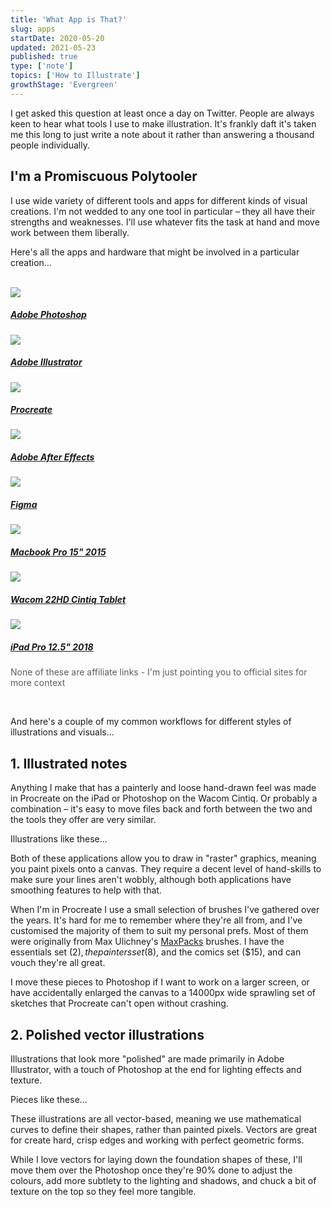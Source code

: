 ```yaml
---
title: 'What App is That?'
slug: apps
startDate: 2020-05-20
updated: 2021-05-23
published: true
type: ['note']
topics: ['How to Illustrate']
growthStage: 'Evergreen'
---
```


<AppQuestion />

I get asked this question at least once a day on Twitter. People are always keen to hear what tools I use to make illustration. It's frankly daft it's taken me this long to just write a note about it rather than answering a thousand people individually.


## I'm a Promiscuous Polytooler

I use wide variety of different tools and apps for different kinds of visual creations. I'm not wedded to any one tool in particular – they all have their strengths and weaknesses.
I'll use whatever fits the task at hand and move work between them liberally.  

Here's all the apps and hardware that might be involved in a particular creation...

<br />

<Tools>

<a href="https://www.adobe.com/products/photoshop.html" noTip>

<img  src="https://res.cloudinary.com/dg3gyk0gu/image/upload/v1590318986/maggieappleton.com/notes/tools/photoshop.png" />
<h5>Adobe Photoshop</h5>

</a>

<a href="https://www.adobe.com/products/illustrator.html" noTip>

<img src="https://res.cloudinary.com/dg3gyk0gu/image/upload/v1590318986/maggieappleton.com/notes/tools/illustrator.png" />
<h5>Adobe Illustrator</h5>

</a>

<a href="https://procreate.art/" noTip>

<img src="https://res.cloudinary.com/dg3gyk0gu/image/upload/v1590318987/maggieappleton.com/notes/tools/procreate.png" />
<h5>Procreate</h5>

</a>

<a href="https://www.adobe.com/products/aftereffects.html" noTip>

<img src="https://res.cloudinary.com/dg3gyk0gu/image/upload/v1590318986/maggieappleton.com/notes/tools/ae.png" />
<h5>Adobe After Effects</h5>

</a>

<a href="https://www.figma.com/" noTip>

<img src="https://res.cloudinary.com/dg3gyk0gu/image/upload/v1590318987/maggieappleton.com/notes/tools/figma.png" />
<h5>Figma</h5>

</a>

</Tools>

<Hardware>

<a href="https://www.apple.com/macbook-pro/" noTip>

<img src="https://res.cloudinary.com/dg3gyk0gu/image/upload/c_scale,w_420/v1590318986/maggieappleton.com/notes/tools/macbook.png" />
<h5>Macbook Pro 15" 2015</h5>

</a>

<a href="https://www.wacom.com/en-us/products/pen-displays/cintiq-22-hd" noTip>

<img src="https://res.cloudinary.com/dg3gyk0gu/image/upload/c_scale,w_440/v1590318987/maggieappleton.com/notes/tools/wacom.png" />
<h5>Wacom 22HD Cintiq Tablet</h5>

</a>

<a href="https://www.apple.com/ipad-pro/" noTip>

<img src="https://res.cloudinary.com/dg3gyk0gu/image/upload/c_scale,w_400/v1590318987/maggieappleton.com/notes/tools/ipad.png" />
<h5>iPad Pro 12.5" 2018</h5>

</a>

</Hardware>


<Subtext style='opacity: 70%; text-align: center;'>None of these are affiliate links - I'm just pointing you to official sites for more context</Subtext>

<br />

And here's a couple of my common workflows for different styles of illustrations and visuals...

## 1. Illustrated notes

Anything I make that has a painterly and loose hand-drawn feel was made in Procreate on the iPad or Photoshop on the Wacom Cintiq. Or probably a combination – it's easy to move files back and forth between the two and the tools they offer are very similar. 

Illustrations like these...


<TwoCol divwidth="550px">

<BasicImage src="https://res.cloudinary.com/dxj9qr5gj/image/upload/v1621767637/maggieappleton.com/notes/tools/Photo_by_Maggie_Appleton_on_June_30_2019._htaur3.jpg" />

<BasicImage src="https://res.cloudinary.com/dxj9qr5gj/image/upload/v1621767975/maggieappleton.com/notes/tools/Unfathomable_Meat_wp_wge87m.png" />

</TwoCol>

<FullWidthImage width="1100px" src="https://res.cloudinary.com/dxj9qr5gj/image/upload/v1621767505/maggieappleton.com/notes/tools/GitMistakes--large_shrink_qm96ik.png" />


Both of these applications allow you to draw in "raster" graphics, meaning you paint pixels onto a canvas. They require a decent level of hand-skills to make sure your lines aren't wobbly, although both applications have smoothing features to help with that.

When I'm in Procreate I use a small selection of brushes I've gathered over the years. It's hard for me to remember where they're all from, and I've customised the majority of them to suit my personal prefs. Most of them were originally from Max Ulichney's [MaxPacks](https://maxpacks.com/) brushes. I have the essentials set ($2), the painters set ($8), and the comics set ($15), and can vouch they're all great.

<ImageFrame width="1100px" src="https://res.cloudinary.com/dxj9qr5gj/image/upload/c_scale,f_auto,q_60,w_1200/v1621764330/maggieappleton.com/notes/tools/IMG_74BF7CB1E720-1_xpci1a.jpg" alt="A screenshot of my iPad with Procreate open and my brushes panel displayed" />

I move these pieces to Photoshop if I want to work on a larger screen, or have accidentally enlarged the canvas to a 14000px wide sprawling set of sketches that Procreate can't open without crashing.

<ImageFrame width="1100px" src="https://res.cloudinary.com/dxj9qr5gj/image/upload/c_scale,f_auto,q_60,w_1200/v1621764627/maggieappleton.com/notes/tools/PhotoshopSnap_bduk6w.png" alt="A screenshot of my Photoshop setup" />


## 2. Polished vector illustrations

Illustrations that look more "polished" are made primarily in Adobe Illustrator, with a touch of Photoshop at the end for lighting effects and texture.

Pieces like these...

<BasicImage alt="" src="https://res.cloudinary.com/dxj9qr5gj/image/upload/v1621768811/maggieappleton.com/notes/tools/Linearnotes_shrink_gwvih5.png" />

These illustrations are all vector-based, meaning we use mathematical curves to define their shapes, rather than painted pixels. Vectors are great for create hard, crisp edges and working with perfect geometric forms. 

<ImageFrame width="1100px" src="https://res.cloudinary.com/dxj9qr5gj/image/upload/v1621769123/maggieappleton.com/notes/tools/gatsby-illustrator_l37kgv.png" alt="A screenshot of my Adobe Illustrator setup with one of my illustrations on the canvas" />

While I love vectors for laying down the foundation shapes of these, I'll move them over the Photoshop once they're 90% done to adjust the colours, add more subtlety to the lighting and shadows, and chuck a bit of texture on the top so they feel more tangible.